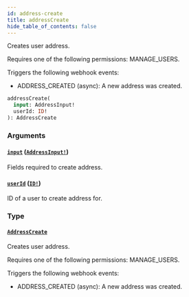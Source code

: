 ```yaml
---
id: address-create
title: addressCreate
hide_table_of_contents: false
---
```


Creates user address.

Requires one of the following permissions: MANAGE_USERS.

Triggers the following webhook events:

- ADDRESS_CREATED (async): A new address was created.

```graphql
addressCreate(
  input: AddressInput!
  userId: ID!
): AddressCreate
```

### Arguments

#### [`input`](#) ([`AddressInput!`](../../../developer/api-reference/inputs/address-input))

Fields required to create address.

#### [`userId`](#) ([`ID!`](../../../developer/api-reference/scalars/id))

ID of a user to create address for.

### Type

#### [`AddressCreate`](../../../developer/api-reference/objects/address-create)

Creates user address.

Requires one of the following permissions: MANAGE_USERS.

Triggers the following webhook events:

- ADDRESS_CREATED (async): A new address was created.
